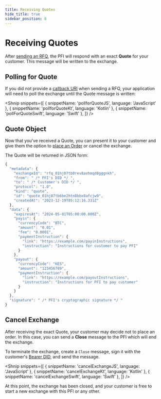 ```yaml
---
title: Receiving Quotes
hide_title: true
sidebar_position: 8
---
```


<LanguageSwitcher languages="JavaScript, Kotlin, Swift" />

# Receiving Quotes

After [sending an RFQ](/wallet/send-rfq#send-rfq-to-pfi), the PFI will respond with an exact **Quote** for your customer. 
This message will be written to the exchange.

## Polling for Quote

If you did not provide a [callback URI](/wallet/send-rfq#send-rfq-to-pfi) when sending a RFQ, your application will need to poll the exchange until the Quote message is written:

<Shnip
  snippets={[
    { snippetName: 'pollforQuoteJS', language: 'JavaScript' },
    { snippetName: 'pollforQuoteKt', language: 'Kotlin' },
    { snippetName: 'pollForQuoteSwift', language: 'Swift' },
  ]}
/>

## Quote Object

Now that you've received a Quote, you can present it to your customer and give them the option to [place an Order](/wallet/place-order/) or cancel the exchange.

The Quote will be returned in JSON form:

```js
{
  "metadata": {
    "exchangeId": "rfq_01hj07tb0rev8avhmqd8gggnkh",
    "from": " /* PFI's DID */ ",    
    "to": " /* Customer's DID */ ",    
    "protocol": "1.0",
    "kind": "quote",
    "id": "quote_01hj07tb6be2htn8bbx8afcjw9",
    "createdAt": "2023-12-19T05:12:16.331Z"
  },
  "data": {
    "expiresAt": "2024-05-01T05:00:00.000Z",
    "payin": {
      "currencyCode": "BTC",
      "amount": "0.01",
      "fee": "0.0001",
      "paymentInstruction": {
        "link": "https://example.com/payinInstructions",
        "instruction": "Instructions for customer to pay PFI"
      }
    },
    "payout": {
      "currencyCode": "KES",
      "amount": "123456789",
      "paymentInstruction": {
        "link": "https://example.com/payoutInstructions",
        "instruction": "Instructions for PFI to pay customer"
      }
    }
  },
  "signature": " /* PFI's cryptographic signature */ "
}
```


## Cancel Exchange

After receiving the exact Quote, your customer may decide not to place an order. 
In this case, you can send a **Close** message to the PFI which will end the exchange.

To terminate the exchange, create a `Close` message, sign it with the customer's [Bearer DID](/glossary#bearer-did), and send the message.

<Shnip
  snippets={[
    { snippetName: 'cancelExchangeJS', language: 'JavaScript' },
    { snippetName: 'cancelExchangeKt', language: 'Kotlin' },
    { snippetName: 'cancelExchangeSwift', language: 'Swift' },
  ]}
/>

At this point, the exchange has been closed, and your customer is free to start a new exchange with this PFI or any other.
